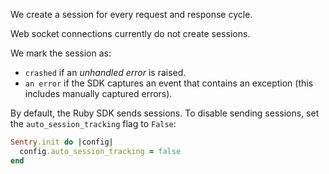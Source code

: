We create a session for every request and response cycle.

Web socket connections currently do not create sessions.

We mark the session as:

- `crashed` if an _unhandled error_ is raised.
- `an error` if the SDK captures an event that contains an exception (this includes manually captured errors).

By default, the Ruby SDK sends sessions. To disable sending sessions, set the `auto_session_tracking` flag to `False`:

```ruby
Sentry.init do |config|
  config.auto_session_tracking = false
end
```
